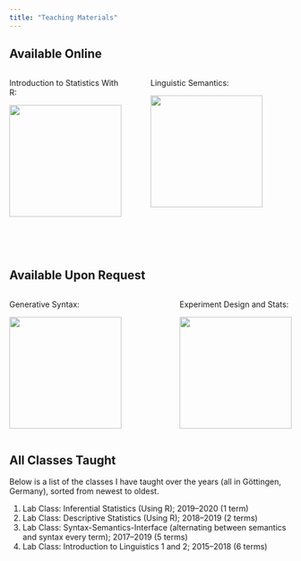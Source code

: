 ```yaml
---
title: "Teaching Materials"
---
```


## Available Online

:::: {style="display: flex;"}

::: {}

Introduction to Statistics With R: 

<a href="https://mkthalmann.github.io/inferenz/">
<p align="center">
<img src="media/images/inference.jpg" width="200">
</p>
</a>

:::

::: {.column width="15%"}
\ 
<!-- an empty Div (with a white space), serving as
a column separator -->
:::


::: {}

Linguistic Semantics:

<a href="https://github.com/mkthalmann/TutorialNotes_HK/blob/master/recap.pdf">
<p align="center">
<img src="media/images/AS_semantik.jpg" width="200">
</p>
</a>

:::

::: {.column width="15%"}
\ 
<!-- an empty Div (with a white space), serving as
a column separator -->
:::

::::

<br><br>

## Available Upon Request

:::: {style="display: flex;"}

::: {}

Generative Syntax:

<p align="center">
<img src="media/images/AS_syntax.jpg" width="200">
</p>

:::

::: {.column width="15%"}
\ 
<!-- an empty Div (with a white space), serving as
a column separator -->
:::

::: {}

Experiment Design and Stats: 

<p align="center">
<img src="media/images/stats.jpg" width="200">
</p>

:::

::::

## All Classes Taught

Below is a list of the classes I have taught over the years (all in Göttingen, Germany), sorted from newest to oldest.

1. Lab Class: Inferential Statistics (Using R); 2019--2020 (1 term)
1. Lab Class: Descriptive Statistics (Using R); 2018--2019 (2 terms)
1. Lab Class: Syntax-Semantics-Interface (alternating between semantics and syntax every term); 2017--2019 (5 terms)
1. Lab Class: Introduction to Linguistics 1 and 2; 2015--2018 (6 terms)

